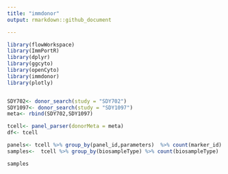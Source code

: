 ```yaml
---
title: "immdonor"
output: rmarkdown::github_document

---
```


```r


library(flowWorkspace)
library(ImmPortR)
library(dplyr)
library(ggcyto)
library(openCyto)
library(immdonor)
library(plotly)


SDY702<- donor_search(study = "SDY702")
SDY1097<- donor_search(study = "SDY1097")
meta<- rbind(SDY702,SDY1097)

tcell<- panel_parser(donorMeta = meta)
df<- tcell

```


```r

panels<- tcell %>% group_by(panel_id,parameters)  %>% count(marker_id)
samples<-  tcell %>% group_by(biosampleType) %>% count(biosampleType)
```


```r
samples
```

